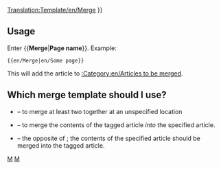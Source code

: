 <noinclude>[[Translation:Template/en/Merge]]</noinclude>{{en/Ambox| type  = move
| image = en/Merge.png
| text  =  {{#IF: {{{1|}}} |It has been suggested that this article or section be [https://www.wikipedia.org/wiki/Wikipedia:Merging and moving pages merged] into<!--
                            --> ''[[:{{NAMESPACE}}:{{{1}}}|{{{1}}}]]''. ([[:{{NAMESPACE}} talk:{{{1}}}|Discuss]]) | No page name was supplied, fix this or remove the template
}} }}<includeonly>{{{2|[[Category:en/Articles to be merged|{{PAGENAME}}]]}}}</includeonly><noinclude>

==Usage==
Enter <nowiki>{{</nowiki>'''Merge'''|'''Page name'''<nowiki>}}</nowiki>. Example:
<pre>{{en/Merge|en/Some page}}</pre>
This will add the article to [[:Category:en/Articles to be merged]].

== Which merge template should I use? ==
* {{en/S|en/Merge}} &ndash; to merge at least two together at an unspecified location
* {{en/S|en/Merge to}} &ndash; to merge the contents of the tagged article ''into'' the specified article.
* {{en/S|en/Merge from}} &ndash; the opposite of {{en/S|en/Merge to}}; the contents of the specified article should be merged into the tagged article.

[[Category:en/Templates|M]][[Category:en/Message boxes|M]]</noinclude>